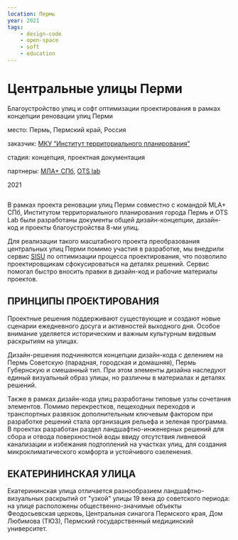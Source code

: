 ```yaml
---
location: Пермь
year: 2021
tags:
    - design-code
    - open-space
    - soft
    - education
---
```

# Центральные улицы Перми

<Flex>
<div>

Благоустройство улиц и софт оптимизации проектирования
в рамках концепции реновации улиц Перми

</div>

<div>
<p><BlackHighlight>место:</BlackHighlight> Пермь, Пермский край, Россия</p>

[]()<BlackHighlight>заказчик:</BlackHighlight> [МКУ “Институт территориального планирования”](https://permgenplan.ru)

<p><BlackHighlight>стадия:</BlackHighlight> концепция, проектная документация</p>

<p>

[]()<BlackHighlight>партнеры:</BlackHighlight> [МЛА+ СПб](https://www.mlaplus.com/), [OTS lab](https://www.otslab.ru/)
</p>

2021
</div>
</Flex>

<Image src='/images/perm-1.jpg' alt='' />


В рамках проекта реновации улиц Перми совместно с командой MLA+ СПб, Институтом территориального планирования города Пермь и OTS Lab были разработаны документы общей дизайн-концепции, дизайн-код и проекты благоустройства 8-ми улиц.

Для реализации такого масштабного проекта преобразования центральных улиц Перми помимо участия в разработке, мы внедрили сервис [SISU](https://unit4.io/sisu) по оптимизации процесса проектирования, что позволило проектировщикам сфокусироваться на деталях решений. Сервис помогал быстро вносить правки в дизайн-код и рабочие материалы проектов.



## **ПРИНЦИПЫ ПРОЕКТИРОВАНИЯ**

Проектные решения поддерживают существующие и создают новые сценарии ежедневного досуга и активностей выходного дня. Особое внимание уделяется историческим и важным культурным видовым раскрытиям на улицах.

Дизайн-решения подчиняются концепции дизайн-кода с делением на Пермь Советскую (парадная, городская и домашняя), Пермь Губернскую и смешанный тип. При этом элементы дизайна наследуют единый визуальный образ улицы, но различны в материалах и деталях решений.

Также в рамках дизайн-кода улиц разработаны типовые узлы сочетания элементов. Помимо перекрестков, пещеходных переходов и транспортных развязок дополнительным ключевым фактором при разработке решений стала организация рельефа и зеленая программа. В проектах разработан раздел ландшафтно-инженерных решений для сбора и отвода поверхностной воды ввиду отсутствия ливневой канализации и избежания подтоплений на участках улиц, для создания микроклиматического комфорта и устойчивого озеленения.


## **ЕКАТЕРИНИНСКАЯ УЛИЦА** 

Екатерининская улица отличается разнообразием ландшафтно-визуальных раскрытий от "узкой" улицы 19 века до советского периода: на улице расположены общественно-значимые объекты Феодосьевская церковь, Центральная синагога Пермского края, Дом Любимова (ТЮЗ), Пермский государственный медицинский университет.


<Image src='/images/perm-2.jpg' alt='' />

